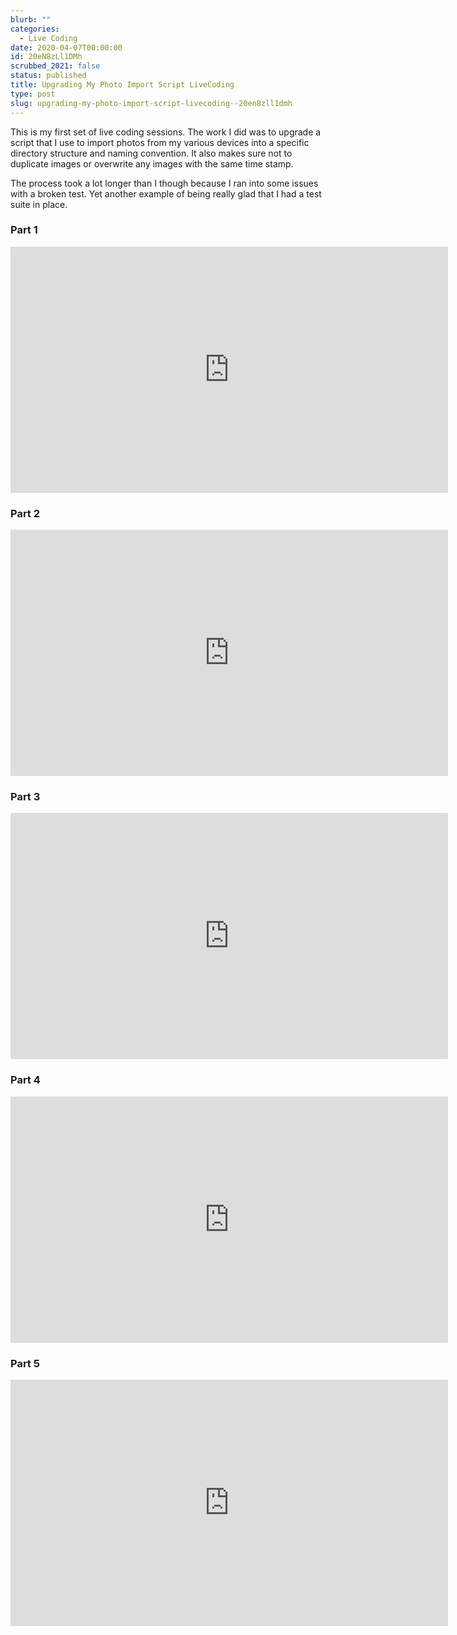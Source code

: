 ```yaml
---
blurb: ""
categories:
  - Live Coding
date: 2020-04-07T00:00:00
id: 20eN8zLl1DMh
scrubbed_2021: false
status: published
title: Upgrading My Photo Import Script LiveCoding
type: post
slug: upgrading-my-photo-import-script-livecoding--20en8zll1dmh
---
```


This is my first set of live coding sessions. The work I did was to upgrade a script that I use to import photos from my various devices into a specific directory structure and naming convention. It also makes sure not to duplicate images or overwrite any images with the same time stamp. 

The process took a lot longer than I though because I ran into some issues with a broken test. Yet another example of being really glad that I had a test suite in place. 

### Part 1

<iframe width="700" height="394" src="https://www.youtube.com/embed/iFdJyX_Vf_Q?start=428" frameborder="0" allow="accelerometer; autoplay; encrypted-media; gyroscope; picture-in-picture" allowfullscreen></iframe>

### Part 2

<iframe width="700" height="394" src="https://www.youtube.com/embed/5HPdrhqQMMA?start=428" frameborder="0" allow="accelerometer; autoplay; encrypted-media; gyroscope; picture-in-picture" allowfullscreen></iframe>

### Part 3

<iframe width="700" height="394" src="https://www.youtube.com/embed/3WF5i8-jTmI?start=388" frameborder="0" allow="accelerometer; autoplay; encrypted-media; gyroscope; picture-in-picture" allowfullscreen></iframe>

### Part 4

<iframe width="700" height="394" src="https://www.youtube.com/embed/cV0h1vKI7Y8?start=205" frameborder="0" allow="accelerometer; autoplay; encrypted-media; gyroscope; picture-in-picture" allowfullscreen></iframe>

### Part 5

<iframe width="700" height="394" src="https://www.youtube.com/embed/iSxZymuv6nY?start=218" frameborder="0" allow="accelerometer; autoplay; encrypted-media; gyroscope; picture-in-picture" allowfullscreen></iframe>